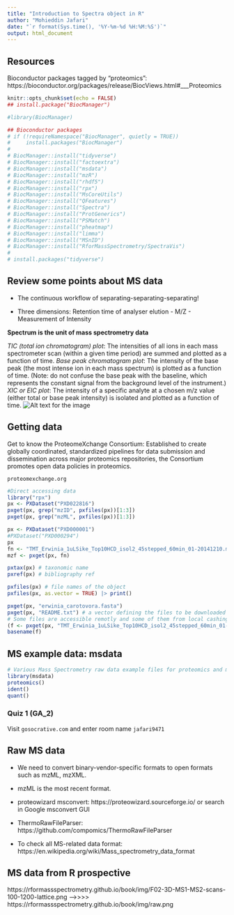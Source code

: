 ```yaml
---
title: "Introduction to Spectra object in R"
author: "Mohieddin Jafari"
date: "`r format(Sys.time(), '%Y-%m-%d %H:%M:%S')`"
output: html_document
---
```

## Resources
Bioconductor packages tagged by "proteomics":
https://bioconductor.org/packages/release/BiocViews.html#___Proteomics

```r
knitr::opts_chunk$set(echo = FALSE)
## install.package("BiocManager")

#library(BiocManager)

## Bioconductor packages
# if (!requireNamespace("BiocManager", quietly = TRUE))
#     install.packages("BiocManager")
# 
# BiocManager::install("tidyverse")
# BiocManager::install("factoextra")
# BiocManager::install("msdata")
# BiocManager::install("mzR")
# BiocManager::install("rhdf5")
# BiocManager::install("rpx")
# BiocManager::install("MsCoreUtils")
# BiocManager::install("QFeatures")
# BiocManager::install("Spectra")
# BiocManager::install("ProtGenerics")
# BiocManager::install("PSMatch")
# BiocManager::install("pheatmap")
# BiocManager::install("limma")
# BiocManager::install("MSnID")
# BiocManager::install("RforMassSpectrometry/SpectraVis")
# 
# install.packages("tidyverse")
```

## Review some points about MS data
- The continuous workflow of separating-separating-separating!

- Three dimensions: Retention time of analyser elution - M/Z - Measurement of Intensity

**Spectrum is the unit of mass spectrometry data**


*TIC (total ion chromatogram) plot*: The intensities of all ions in each mass spectrometer scan (within a given time period) are summed and plotted as a function of time.
*Base peak chromatogram plot*: The intensity of the base peak (the most intense ion in each mass spectrum) is plotted as a function of time. (Note: do not confuse the base peak with the baseline, which represents the constant signal from the background level of the instrument.)
*XIC or EIC plot*: The intensity of a specific analyte at a chosen m/z value (either total or base peak intensity) is isolated and plotted as a function of time.
![Alt text for the image](TIC_XIC.png)

## Getting data
Get to know the ProteomeXchange Consortium: Established to create globally coordinated, standardized pipelines for data submission and dissemination across major proteomics repositories, the Consortium promotes open data policies in proteomics.

`proteomexchange.org`

```r
#Direct accessing data
library("rpx")
px <- PXDataset("PXD022816")
pxget(px, grep("mzID", pxfiles(px))[1:3])
pxget(px, grep("mzML", pxfiles(px))[1:3])

px <- PXDataset("PXD000001")
#PXDataset("PXD000294")
px
fn <- "TMT_Erwinia_1uLSike_Top10HCD_isol2_45stepped_60min_01-20141210.mzML"
mzf <- pxget(px, fn)

pxtax(px) # taxonomic name
pxref(px) # bibliography ref

pxfiles(px) # file names of the object
pxfiles(px, as.vector = TRUE) |> print()

pxget(px, "erwinia_carotovora.fasta")
pxget(px, "README.txt") # a vector defining the files to be downloaded
# Some files are accessible remotly and some of them from local cashing mechanism.
(f <- pxget(px, "TMT_Erwinia_1uLSike_Top10HCD_isol2_45stepped_60min_01-20141210.mzML"))
basename(f)
```

## MS example data: msdata
```r
# Various Mass Spectrometry raw data example files for proteomics and metabolomics
library(msdata) 
proteomics()
ident()
quant()
```
### Quiz 1 (GA_2)
Visit `gosocrative.com` and enter room name `jafari9471`

## Raw MS data
- We need to convert binary-vendor-specific formats to open formats such as mzML, mzXML.
- mzML is the most recent format.
- proteowizard msconvert: https://proteowizard.sourceforge.io/ or search in Google msconvert GUI
- ThermoRawFileParser: https://github.com/compomics/ThermoRawFileParser

- To check all MS-related data format:
https://en.wikipedia.org/wiki/Mass_spectrometry_data_format

## MS data from R prospective
https://rformassspectrometry.github.io/book/img/F02-3D-MS1-MS2-scans-100-1200-lattice.png
---->>>>
https://rformassspectrometry.github.io/book/img/raw.png

